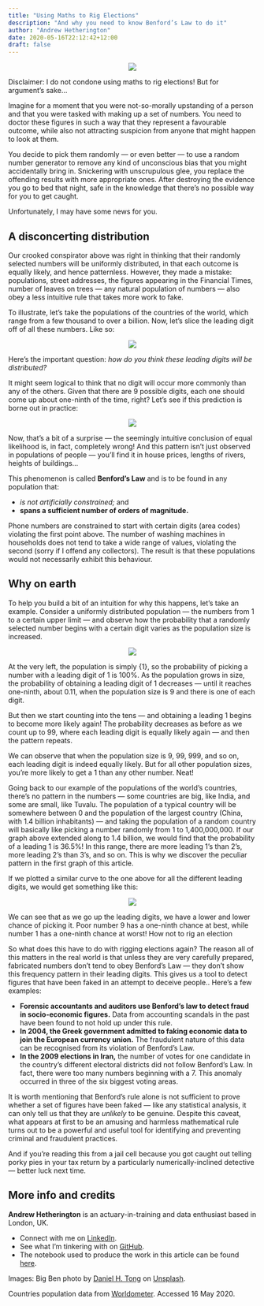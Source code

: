 ---
title: "Using Maths to Rig Elections"
description: "And why you need to know Benford’s Law to do it"
author: "Andrew Hetherington"
date: 2020-05-16T22:12:42+12:00
draft: false
---

<p align="center">
![](/page/maths-rig-elections_files/1u88l2fw9fqAaSzokDMWjag.jpeg)
</p>

Disclaimer: I do not condone using maths to rig elections! But for argument’s sake…

Imagine for a moment that you were not-so-morally upstanding of a person and that you were tasked with making up a set of numbers. You need to doctor these figures in such a way that they represent a favourable outcome, while also not attracting suspicion from anyone that might happen to look at them.

You decide to pick them randomly — or even better — to use a random number generator to remove any kind of unconscious bias that you might accidentally bring in. Snickering with unscrupulous glee, you replace the offending results with more appropriate ones. After destroying the evidence you go to bed that night, safe in the knowledge that there’s no possible way for you to get caught.

Unfortunately, I may have some news for you.

## A disconcerting distribution

Our crooked conspirator above was right in thinking that their randomly selected numbers will be uniformly distributed, in that each outcome is equally likely, and hence patternless. However, they made a mistake: populations, street addresses, the figures appearing in the Financial Times, number of leaves on trees — any natural population of numbers — also obey a less intuitive rule that takes more work to fake.

To illustrate, let’s take the populations of the countries of the world, which range from a few thousand to over a billion. Now, let’s slice the leading digit off of all these numbers. Like so:

<p align="center">
![](/page/maths-rig-elections_files/1doIVmX5r8-DuZ3xcBjUBCw.png)
</p>

Here’s the important question: *how do you think these leading digits will be distributed?*

It might seem logical to think that no digit will occur more commonly than any of the others. Given that there are 9 possible digits, each one should come up about one-ninth of the time, right? Let’s see if this prediction is borne out in practice:

<p align="center">
![](/page/maths-rig-elections_files/1zb8xEQcH4zvDtIfbShvy4Q.png)
</p>

Now, that’s a bit of a surprise — the seemingly intuitive conclusion of equal likelihood is, in fact, completely wrong! And this pattern isn’t just observed in populations of people — you’ll find it in house prices, lengths of rivers, heights of buildings…

This phenomenon is called **Benford’s Law** and is to be found in any population that:

* *is not artificially constrained;* and
* **spans a sufficient number of orders of magnitude.**

Phone numbers are constrained to start with certain digits (area codes) violating the first point above. The number of washing machines in households does not tend to take a wide range of values, violating the second (sorry if I offend any collectors). The result is that these populations would not necessarily exhibit this behaviour.

## Why on earth

To help you build a bit of an intuition for why this happens, let’s take an example. Consider a uniformly distributed population — the numbers from 1 to a certain upper limit — and observe how the probability that a randomly selected number begins with a certain digit varies as the population size is increased.

<p align="center">
![](/page/maths-rig-elections_files/1kssDKvt1gnqlY4WFXpwCOg.png)
</p>

At the very left, the population is simply {1}, so the probability of picking a number with a leading digit of 1 is 100%. As the population grows in size, the probability of obtaining a leading digit of 1 decreases — until it reaches one-ninth, about 0.11, when the population size is 9 and there is one of each digit.

But then we start counting into the tens — and obtaining a leading 1 begins to become more likely again! The probability decreases as before as we count up to 99, where each leading digit is equally likely again — and then the pattern repeats.

We can observe that when the population size is 9, 99, 999, and so on, each leading digit is indeed equally likely. But for all other population sizes, you’re more likely to get a 1 than any other number. Neat!

Going back to our example of the populations of the world’s countries, there’s no pattern in the numbers — some countries are big, like India, and some are small, like Tuvalu. The population of a typical country will be somewhere between 0 and the population of the largest country (China, with 1.4 billion inhabitants) — and taking the population of a random country will basically like picking a number randomly from 1 to 1,400,000,000. If our graph above extended along to 1.4 billion, we would find that the probability of a leading 1 is 36.5%! In this range, there are more leading 1’s than 2’s, more leading 2’s than 3’s, and so on. This is why we discover the peculiar pattern in the first graph of this article.

If we plotted a similar curve to the one above for all the different leading digits, we would get something like this:

<p align="center">
![](/page/maths-rig-elections_files/1nHY-Y38ZOW0uDPo_eLVLgw.png)
</p>

We can see that as we go up the leading digits, we have a lower and lower chance of picking it. Poor number 9 has a one-ninth chance at best, while number 1 has a one-ninth chance at worst!
How not to rig an election

So what does this have to do with rigging elections again? The reason all of this matters in the real world is that unless they are very carefully prepared, fabricated numbers don’t tend to obey Benford’s Law — they don’t show this frequency pattern in their leading digits. This gives us a tool to detect figures that have been faked in an attempt to deceive people.. Here’s a few examples:

* **Forensic accountants and auditors use Benford’s law to detect fraud in socio-economic figures.** Data from accounting scandals in the past have been found to not hold up under this rule.
* **In 2004, the Greek government admitted to faking economic data to join the European currency union.** The fraudulent nature of this data can be recognised from its violation of Benford’s Law.
* **In the 2009 elections in Iran,** the number of votes for one candidate in the country’s different electoral districts did not follow Benford’s Law. In fact, there were too many numbers beginning with a 7. This anomaly occurred in three of the six biggest voting areas.

It is worth mentioning that Benford’s rule alone is not sufficient to prove whether a set of figures have been faked — like any statistical analysis, it can only tell us that they are *unlikely* to be genuine. Despite this caveat, what appears at first to be an amusing and harmless mathematical rule turns out to be a powerful and useful tool for identifying and preventing criminal and fraudulent practices.

And if you’re reading this from a jail cell because you got caught out telling porky pies in your tax return by a particularly numerically-inclined detective — better luck next time.

## More info and credits

**Andrew Hetherington** is an actuary-in-training and data enthusiast based in London, UK.

* Connect with me on [LinkedIn](https://www.linkedin.com/in/andrewmhetherington/).
* See what I’m tinkering with on [GitHub](https://github.com/andrewhetherington/python-projects).
* The notebook used to produce the work in this article can be found [here](https://github.com/andrewhetherington/python-projects/blob/master/Blog%E2%80%94Using%20Maths%20to%20Rig%20Elections/Benford's%20Law.ipynb).

Images: Big Ben photo by [Daniel H. Tong](https://unsplash.com/@danieltong?utm_source=unsplash&utm_medium=referral&utm_content=creditCopyText) on [Unsplash](https://unsplash.com/s/photos/politics?utm_source=unsplash&utm_medium=referral&utm_content=creditCopyText).

Countries population data from [Worldometer](https://www.worldometers.info/world-population/population-by-country/). Accessed 16 May 2020.